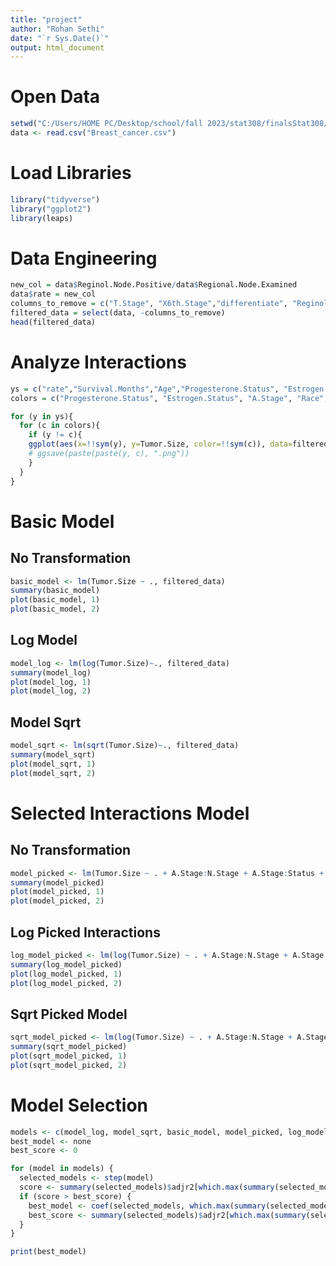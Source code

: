 ```yaml
---
title: "project"
author: "Rohan Sethi"
date: "`r Sys.Date()`"
output: html_document
---
```


# Open Data
```r
setwd("C:/Users/HOME PC/Desktop/school/fall 2023/stat308/finalsStat308/")
data <- read.csv("Breast_cancer.csv")
```

# Load Libraries
```r
library("tidyverse")
library("ggplot2")
library(leaps)
```

# Data Engineering
```r
new_col = data$Reginol.Node.Positive/data$Regional.Node.Examined
data$rate = new_col
columns_to_remove = c("T.Stage", "X6th.Stage","differentiate", "Reginol.Node.Positive", "Regional.Node.Examined")
filtered_data = select(data, -columns_to_remove)
head(filtered_data)
```
# Analyze Interactions
```r
ys = c("rate","Survival.Months","Age","Progesterone.Status", "Estrogen.Status", "A.Stage", "Race", "Marital.Status", "Grade", "N.Stage","Status")
colors = c("Progesterone.Status", "Estrogen.Status", "A.Stage", "Race", "Marital.Status", "Grade", "N.Stage","Status")

for (y in ys){
  for (c in colors){
    if (y != c){
    ggplot(aes(x=!!sym(y), y=Tumor.Size, color=!!sym(c)), data=filtered_data) + geom_point() + geom_smooth(method="lm")
    # ggsave(paste(paste(y, c), ".png"))
    }
  }
}
```


# Basic Model
## No Transformation
```r
basic_model <- lm(Tumor.Size ~ ., filtered_data)
summary(basic_model)
plot(basic_model, 1)
plot(basic_model, 2)
```
## Log Model
```r
model_log <- lm(log(Tumor.Size)~., filtered_data)
summary(model_log)
plot(model_log, 1)
plot(model_log, 2)
```

## Model Sqrt
```r
model_sqrt <- lm(sqrt(Tumor.Size)~., filtered_data)
summary(model_sqrt)
plot(model_sqrt, 1)
plot(model_sqrt, 2)
```

# Selected Interactions Model
## No Transformation
```r
model_picked <- lm(Tumor.Size ~ . + A.Stage:N.Stage + A.Stage:Status + A.Stage:Age + Grade:Age + Age:N.Stage + Age:Status + Estrogen.Status:Grade + Progesterone.Status:Estrogen.Status + A.Stage:Grade + A.Stage:N.Stage + A.Stage:rate + Grade:rate + N.Stage:rate + Status:rate + A.Stage:Survival.Months + Estrogen.Status + Survival.Months + Grade:Survival.Months + N.Stage:Survival.Months + Status:Survival.Months, filtered_data) # .*. for all interactions possible
summary(model_picked)
plot(model_picked, 1)
plot(model_picked, 2)
```
## Log Picked Interactions
```r
log_model_picked <- lm(log(Tumor.Size) ~ . + A.Stage:N.Stage + A.Stage:Status + A.Stage:Age + Grade:Age + Age:N.Stage + Age:Status + Estrogen.Status:Grade + Progesterone.Status:Estrogen.Status + A.Stage:Grade + A.Stage:N.Stage + A.Stage:rate + Grade:rate + N.Stage:rate + Status:rate + A.Stage:Survival.Months + Estrogen.Status + Survival.Months + Grade:Survival.Months + N.Stage:Survival.Months + Status:Survival.Months, filtered_data) # .*. for all interactions possible
summary(log_model_picked)
plot(log_model_picked, 1)
plot(log_model_picked, 2)
```
## Sqrt Picked Model
```r
sqrt_model_picked <- lm(log(Tumor.Size) ~ . + A.Stage:N.Stage + A.Stage:Status + A.Stage:Age + Grade:Age + Age:N.Stage + Age:Status + Estrogen.Status:Grade + Progesterone.Status:Estrogen.Status + A.Stage:Grade + A.Stage:N.Stage + A.Stage:rate + Grade:rate + N.Stage:rate + Status:rate + A.Stage:Survival.Months + Estrogen.Status + Survival.Months + Grade:Survival.Months + N.Stage:Survival.Months + Status:Survival.Months, filtered_data) # .*. for all interactions possible
summary(sqrt_model_picked)
plot(sqrt_model_picked, 1)
plot(sqrt_model_picked, 2)
```


# Model Selection
```r
models <- c(model_log, model_sqrt, basic_model, model_picked, log_model_picked, sqrt_model_picked)
best_model <- none
best_score <- 0

for (model in models) {
  selected_models <- step(model)
  score <- summary(selected_models)$adjr2[which.max(summary(selected_models)$adjr2)]
  if (score > best_score) {
    best_model <- coef(selected_models, which.max(summary(selected_models)$adjr2))
    best_score <- summary(selected_models)$adjr2[which.max(summary(selected_models)$adjr2)]
  }
}
```

```r
print(best_model)
```


